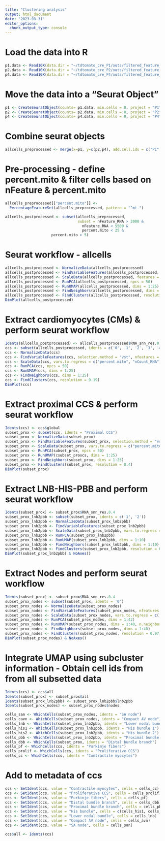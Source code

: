 ```yaml
---
title: "Clustering analysis"
output: html_document
date: "2023-08-31"
editor_options: 
  chunk_output_type: console
---
```

# Load the data into R
```r
p1.data <- Read10X(data.dir = "~/tdtomato_cre_P1/outs/filtered_feature_bc_matrix")
p2.data <- Read10X(data.dir = "~/tdtomato_cre_P2/outs/filtered_feature_bc_matrix")
p4.data <- Read10X(data.dir = "~/tdtomato_cre_P4/outs/filtered_feature_bc_matrix")
```

# Move the data into a "Seurat Object"
```r
p1 <- CreateSeuratObject(counts= p1.data, min.cells = 0, project = "P1")
p2 <- CreateSeuratObject(counts= p2.data, min.cells = 0, project = "P2")
p4 <- CreateSeuratObject(counts= p4.data, min.cells = 0, project = "P4")
```

# Combine seurat objects
```r
allcells_preprocessed <- merge(x=p1, y=c(p2,p4), add.cell.ids = c("P1", "P2", "P4"), project = "ccs")
```

# Pre-processing - define percent.mito & filter cells based on nFeature & percent.mito
```r
allcells_preprocessed[["percent.mito"]] <-
  PercentageFeatureSet(allcells_preprocessed, pattern = "^mt-")

allcells_postprocessed <- subset(allcells_preprocessed,
                                 subset = nFeature_RNA > 2000 &
                                   nFeature_RNA < 5500 &
                                   percent.mito < 25 & 
                     percent.mito > 5)
```

# Seurat workflow - allcells
```r
allcells_postprocessed <- NormalizeData(allcells_postprocessed)
allcells_postprocessed <- FindVariableFeatures(allcells_postprocessed, selection.method = "vst", nfeatures = 5000)
allcells_postprocessed <- ScaleData(allcells_postprocessed, features = rownames(allcells))
allcells_postprocessed <- RunPCA(allcells_postprocessed, npcs = 50)
allcells_postprocessed <- RunUMAP(allcells_postprocessed, dims = 1:25) 
allcells_postprocessed <- FindNeighbors(allcells_postprocessed, dims = 1:25)
allcells_postprocessed <- FindClusters(allcells_postprocessed, resolution = 0.25)
DimPlot(allcells_postprocessed)
```

# Extract cardiomyocytes (CMs) & perform seurat workflow
```r
Idents(allcells_postprocessed) <- allcells_postprocessed$RNA_snn_res.0.25
ccs <- subset(allcells_postprocessed, idents = c('0', '1', '2', '3', '4'))
ccs <- NormalizeData(ccs)
ccs <- FindVariableFeatures(ccs, selection.method = "vst", nfeatures = 5000)
ccs <- ScaleData(ccs, vars.to.regress = c("percent.mito", "nCount_RNA"), features = rownames(ccs))
ccs <- RunPCA(ccs, npcs = 50)
ccs <- RunUMAP(ccs, dims = 1:25) 
ccs <- FindNeighbors(ccs, dims = 1:25)
ccs <- FindClusters(ccs, resolution = 0.19)
DimPlot(ccs)
```

# Extract proximal CCS & perform seurat workflow
```r
Idents(ccs) <- ccs$global
subset_prox <- subset(ccs, idents = "Proximal CCS")
subset_prox <- NormalizeData(subset_prox)
subset_prox <- FindVariableFeatures(subset_prox, selection.method = "vst", nfeatures = 5000)
subset_prox <- ScaleData(subset_prox, vars.to.regress = c("percent.mito", "nCount_RNA"), features = rownames(subset_prox))
subset_prox <- RunPCA(subset_prox, npcs = 50)
subset_prox <- RunUMAP(csubset_proxcs, dims = 1:25) 
subset_prox <- FindNeighbors(subset_prox, dims = 1:25)
subset_prox <- FindClusters(subset_prox, resolution = 0.4)
DimPlot(subset_prox)
```

# Extract LNB-HIS-PBB and perform seurat workflow
```r
Idents(subset_prox) <- subset_prox$RNA_snn_res.0.4
subset_prox_lnb2pbb <- subset(subset_prox, idents = c('1', '2'))
subset_prox_lnb2pbb <- NormalizeData(subset_prox_lnb2pbb)
subset_prox_lnb2pbb <- FindVariableFeatures(subset_prox_lnb2pbb)
subset_prox_lnb2pbb <- ScaleData(subset_prox_lnb2pbb, vars.to.regress = c('nCount_RNA', 'percent.mito'))
subset_prox_lnb2pbb <- RunPCA(subset_prox_lnb2pbb)
subset_prox_lnb2pbb <- RunUMAP(subset_prox_lnb2pbb, dims = 1:10)
subset_prox_lnb2pbb <- FindNeighbors(subset_prox_lnb2pbb, dims = 1:10)
subset_prox_lnb2pbb <- FindClusters(subset_prox_lnb2pbb, resolution = 0.6)
DimPlot(subset_prox_lnb2pbb) & NoAxes()
```

# Extract Nodes and perform seurat workflow
```r
Idents(subset_prox) <- subset_prox$RNA_snn_res.0.4
subset_prox_nodes <- subset(subset_prox, idents = '0')
subset_prox_nodes <- NormalizeData(subset_prox_nodes)
subset_prox_nodes <- FindVariableFeatures(subset_prox_nodes, nfeatures = 100)
subset_prox_nodes <- ScaleData(subset_prox_nodes, vars.to.regress = c('nCount_RNA', 'percent.mito'))
subset_prox_nodes <- RunPCA(subset_prox_nodes, dims = 1:42)
subset_prox_nodes <- RunUMAP(subset_prox_nodes, dims = 1:40, n.neighbors = 10, min.dist = 0.3, spread = 1) 
subset_prox_nodes <- FindNeighbors(subset_prox_nodes, dims = 1:40)
subset_prox_nodes <- FindClusters(subset_prox_nodes, resolution = 0.97)
DimPlot(subset_prox_nodes) & NoAxes()
```

# Integrate UMAP using subcluster information - Obtain cell ids from from all subsetted data
```r
Idents(ccs) <- ccs$all
Idents(subset_prox) <- subset_prox$all
Idents(subset_prox_lnb2pbb) <- subset_prox_lnb2pbb$lnb2pbb
Idents(subset_prox_nodes) <- subset_prox_nodes$nodes

cells_san <- WhichCells(subset_prox_nodes, idents = "SA node")
cells_cavn <- WhichCells(subset_prox_nodes, idents = "Compact AV node")
cells_lnb <- WhichCells(subset_prox_lnb2pbb, idents = "Lower nodal bundle")
cells_his1 <- WhichCells(subset_prox_lnb2pbb, idents = "His bundle 1")
cells_his2 <- WhichCells(subset_prox_lnb2pbb, idents = "His bundle 2")
cells_pbb <- WhichCells(subset_prox_lnb2pbb, idents = "Proximal bundle branch")
cells_dbb <- WhichCells(subset_prox, idents = "Distal bundle branch")
cells_pf <- WhichCells(ccs, idents = "Purkinje fibers")
cells_prolif <- WhichCells(ccs, idents = "Proliferative CCS")
cells_cc <- WhichCells(ccs, idents = "Contractile myocytes")
```

# Add to metadata of ccs
```r
ccs <- SetIdent(ccs, value = "Contractile myocytes", cells = cells_cc)
ccs <- SetIdent(ccs, value = "Proliferative CCS", cells = cells_prolif)
ccs <- SetIdent(ccs, value = "Purkinje fibers", cells = cells_pf)
ccs <- SetIdent(ccs, value = "Distal bundle branch", cells = cells_dbb)
ccs <- SetIdent(ccs, value = "Proximal bundle branch", cells = cells_pbb)
ccs <- SetIdent(ccs, value = "His bundle", cells = c(cells_his1, cells_his2))
ccs <- SetIdent(ccs, value = "Lower nodal bundle", cells = cells_lnb)
ccs <- SetIdent(ccs, value = "Compact AV node", cells = cells_avn)
ccs <- SetIdent(ccs, value = "SA node", cells = cells_san)

ccs$all <- Idents(ccs)
```